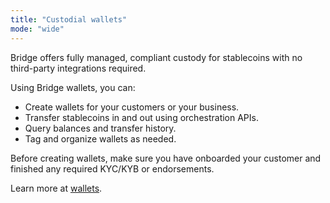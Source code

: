 ```yaml
---
title: "Custodial wallets"
mode: "wide"
---
```


Bridge offers fully managed, compliant custody for stablecoins with no third-party integrations required.

Using Bridge wallets, you can:

- Create wallets for your customers or your business.
- Transfer stablecoins in and out using orchestration APIs.
- Query balances and transfer history.
- Tag and organize wallets as needed.

<Note>
  Before creating wallets, make sure you have onboarded your customer and finished any required KYC/KYB or endorsements.
</Note>

Learn more at [wallets](/platform/wallets/overview).